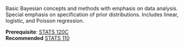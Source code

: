 Basic Bayesian concepts and methods with emphasis on data analysis.
Special emphasis on specification of prior distributions.
Includes linear, logistic, and Poisson regression.

**Prerequisite**: <a href="http://catalogue.uci.edu/search/?P=STATS%20120C">STATS 120C</a> <br>
**Recommended** <a href="http://catalogue.uci.edu/search/?P=STATS%20110">STATS 110</a> <br>